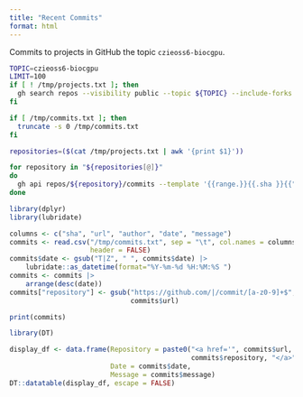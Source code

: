 ```yaml
---
title: "Recent Commits"
format: html
---
```


Commits to projects in GitHub the topic `czieoss6-biocgpu`.

```bash
TOPIC=czieoss6-biocgpu
LIMIT=100
if [ ! /tmp/projects.txt ]; then
  gh search repos --visibility public --topic ${TOPIC} --include-forks false --limit ${LIMIT} > /tmp/projects.txt
fi
```

```bash
if [ /tmp/commits.txt ]; then
  truncate -s 0 /tmp/commits.txt
fi

repositories=($(cat /tmp/projects.txt | awk '{print $1}'))

for repository in "${repositories[@]}"
do
  gh api repos/${repository}/commits --template '{{range.}}{{.sha }}{{"\t"}}{{.html_url}}{{"\t"}}"{{.commit.author.name}}"{{"\t"}}{{.commit.author.date}}{{"\t"}}"{{.commit.message}}"{{"\n"}}{{end}}' >> /tmp/commits.txt
done
```

```r
library(dplyr)
library(lubridate)

columns <- c("sha", "url", "author", "date", "message")
commits <- read.csv("/tmp/commits.txt", sep = "\t", col.names = columns,
                    header = FALSE)
commits$date <- gsub("T|Z", " ", commits$date) |>
    lubridate::as_datetime(format="%Y-%m-%d %H:%M:%S ")
commits <- commits |>
    arrange(desc(date))
commits["repository"] <- gsub("https://github.com/|/commit/[a-z0-9]+$", "",
                              commits$url)
```

```r
print(commits)
```

```r
library(DT)

display_df <- data.frame(Repository = paste0("<a href='", commits$url, "'>", 
                                             commits$repository, "</a>"),
                         Date = commits$date,
                         Message = commits$message)
DT::datatable(display_df, escape = FALSE)
```